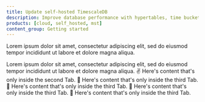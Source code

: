 ```yaml
---
title: Update self-hosted TimescaleDB
description: Improve database performance with hypertables, time bucketing, compression and continuous aggregates.
products: [cloud, self_hosted, mst]
content_group: Getting started
---
```


Lorem ipsum dolor sit amet, consectetur adipiscing elit, sed do eiusmod tempor incididunt ut labore et dolore magna aliqua.

<Tabs>
  <Tab title="Docker">
    Lorem ipsum dolor sit amet, consectetur adipiscing elit, sed do eiusmod tempor incididunt ut labore et dolore magna aliqua.
  </Tab>
  <Tab title="Linux">
    ✌️ Here's content that's only inside the second Tab.
  </Tab>
  <Tab title="MacOS">
    💪 Here's content that's only inside the third Tab.
  </Tab>
  <Tab title="Source">
      💪 Here's content that's only inside the third Tab.
  </Tab>
  <Tab title="Windows">
    💪 Here's content that's only inside the third Tab.
  </Tab>
  <Tab title="Kubernetes">
      💪 Here's content that's only inside the third Tab.
  </Tab>
</Tabs>
